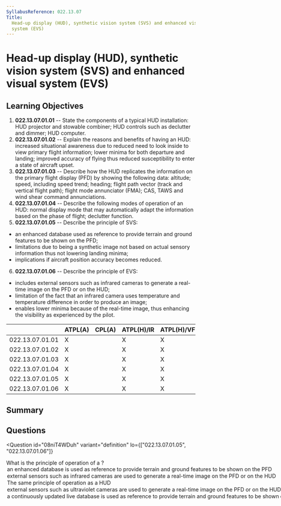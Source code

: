 ```yaml
---
SyllabusReference: 022.13.07
Title:
  Head-up display (HUD), synthetic vision system (SVS) and enhanced visual
  system (EVS)
---
```


# Head-up display (HUD), synthetic vision system (SVS) and enhanced visual system (EVS)

## Learning Objectives

1. **022.13.07.01.01** -- State the components of a typical HUD installation:
   HUD projector and stowable combiner; HUD controls such as declutter and
   dimmer; HUD computer.
2. **022.13.07.01.02** -- Explain the reasons and benefits of having an HUD:
   increased situational awareness due to reduced need to look inside to view
   primary flight information; lower minima for both departure and landing;
   improved accuracy of flying thus reduced susceptibility to enter a state of
   aircraft upset.
3. **022.13.07.01.03** -- Describe how the HUD replicates the information on the
   primary flight display (PFD) by showing the following data: altitude; speed,
   including speed trend; heading; flight path vector (track and vertical flight
   path); flight mode annunciator (FMA); CAS, TAWS and wind shear command
   annunciations.
4. **022.13.07.01.04** -- Describe the following modes of operation of an HUD:
   normal display mode that may automatically adapt the information based on the
   phase of flight; declutter function.
5. **022.13.07.01.05** -- Describe the principle of SVS:

- an enhanced database used as reference to provide terrain and ground features
  to be shown on the PFD;
- limitations due to being a synthetic image not based on actual sensory
  information thus not lowering landing minima;
- implications if aircraft position accuracy becomes reduced.

6. **022.13.07.01.06** -- Describe the principle of EVS:

- includes external sensors such as infrared cameras to generate a real-time
  image on the PFD or on the HUD;
- limitation of the fact that an infrared camera uses temperature and
  temperature difference in order to produce an image;
- enables lower minima because of the real-time image, thus enhancing the
  visibility as experienced by the pilot.

|                 | ATPL(A) | CPL(A) | ATPL(H)/IR | ATPL(H)/VFR | CPL(H) | IR  | CBIR(A) |
| --------------- | ------- | ------ | ---------- | ----------- | ------ | --- | ------- |
| 022.13.07.01.01 | X       |        | X          | X           |        |     |         |
| 022.13.07.01.02 | X       |        | X          | X           |        |     |         |
| 022.13.07.01.03 | X       |        | X          | X           |        |     |         |
| 022.13.07.01.04 | X       |        | X          | X           |        |     |         |
| 022.13.07.01.05 | X       |        | X          | X           |        |     |         |
| 022.13.07.01.06 | X       |        | X          | X           |        |     |         |

## Summary

## Questions

<Question
  id="08niT4WDuh"
  variant="definition"
  lo={["022.13.07.01.05", "022.13.07.01.06"]}
>
  <Text variant="oneCorrect">
    What is the principle of operation of a <Subject />?
  </Text>
  <Option
    id="08niT4WDuh-1"
    subject={["SVS", "synthetic vision system"]}
    why="SVS system description"
  >
    an enhanced database is used as reference to provide terrain and ground
    features to be shown on the PFD
  </Option>
  <Option
    id="08niT4WDuh-2"
    subject={["EVS", "enhanced visual system"]}
    why="EVS system description"
  >
    external sensors such as infrared cameras are used to generate a real-time
    image on the PFD or on the HUD
  </Option>
  <Option id="08niT4WDuh-3" why="">
    The same principle of operation as a HUD
  </Option>
  <Option
    id="08niT4WDuh-4"
    why="Describes a EVS, except that infrared rights are used."
  >
    external sensors such as ultraviolet cameras are used to generate a
    real-time image on the PFD or on the HUD
  </Option>
  <Option
    id="08niT4WDuh-5"
    why="Describes a SVS, except the database is not continuously updated via live data."
  >
    a continuously updated live database is used as reference to provide terrain
    and ground features to be shown on the PFD
  </Option>
</Question>
